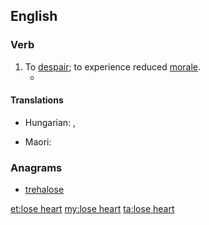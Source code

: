 ==English==

===Verb===
{{en-verb|head=[[to]] [[lose]] [[heart]]|loses heart|losing heart|lost heart|lost heart}}

# To [[despair]]; to experience reduced [[morale]].
#* {{quote-book
|year=2008
|author=Sue Grafton
|title=J is for Judgment
|chapter=
|url=http://books.google.com/books?id=0ve5YB4pvOQC&pg=PA159&dq=%22we'd+have+lost+heart%22&hl=en&ei=X00NTeDnHc2hnweesZCtDg&sa=X&oi=book_result&ct=result&resnum=1&ved=0CCYQ6AEwAA#v=onepage&q=%22we'd%20have%20lost%20heart%22&f=false
|isbn=
|page=159
|passage=There's nothing so humbling as being a dunce in a foreign tongue, and if it weren't for her compassion, we'd have '''lost heart''' after two weeks.}}

====Translations====
{{trans-top|to despair}}
* Hungarian: {{t-|hu|elkedvetlenedik}}, {{t+|hu|elcsügged}}
{{trans-mid}}
* Maori: {{t|mi|takarure}}
{{trans-bottom}}

===Anagrams===
* [[trehalose#English|trehalose]]

[[et:lose heart]]
[[my:lose heart]]
[[ta:lose heart]]